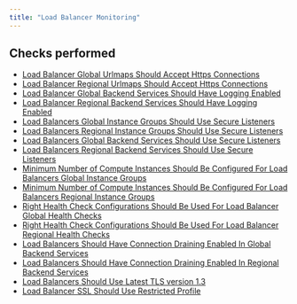 ```yaml
---
title: "Load Balancer Monitoring"
---
```


## Checks performed

- [Load Balancer Global Urlmaps Should Accept Https Connections](gcploadbalancermonitoring/lb_global_url_maps_accept_https_connections)
- [Load Balancer Regional Urlmaps Should Accept Https Connections](gcploadbalancermonitoring/lb_regional_url_maps_accept_https_connections)
- [Load Balancer Global Backend Services Should Have Logging Enabled](gcploadbalancermonitoring/lb_global_backend_services_logging_enabled)
- [Load Balancer Regional Backend Services Should Have Logging Enabled](gcploadbalancermonitoring/lb_regional_backend_services_logging_enabled)
- [Load Balancers Global Instance Groups Should Use Secure Listeners](gcploadbalancermonitoring/lb_global_instance_groups_use_secure_listeners)
- [Load Balancers Regional Instance Groups Should Use Secure Listeners](gcploadbalancermonitoring/lb_regional_instance_groups_use_secure_listeners)
- [Load Balancers Global Backend Services Should Use Secure Listeners](gcploadbalancermonitoring/lb_global_backend_services_use_secure_listeners)
- [Load Balancers Regional Backend Services Should Use Secure Listeners](gcploadbalancermonitoring/lb_regional_backend_services_use_secure_listeners)
- [Minimum Number of Compute Instances Should Be Configured For Load Balancers Global Instance Groups](gcploadbalancermonitoring/lb_global_instance_groups_use_min_compute_instances)
- [Minimum Number of Compute Instances Should Be Configured For Load Balancers Regional Instance Groups](gcploadbalancermonitoring/lb_regional_instance_groups_use_min_compute_instances)
- [Right Health Check Configurations Should Be Used For Load Balancer Global Health Checks](gcploadbalancermonitoring/lb_global_health_check_configurations)
- [Right Health Check Configurations Should Be Used For Load Balancer Regional Health Checks](gcploadbalancermonitoring/lb_regional_health_check_configurations)
- [Load Balancers Should Have Connection Draining Enabled In Global Backend Services](gcploadbalancermonitoring/lb_global_backend_services_connection_draining_enabled)
- [Load Balancers Should Have Connection Draining Enabled In Regional Backend Services](gcploadbalancermonitoring/lb_regional_backend_services_connection_draining_enabled)
- [Load Balancers Should Use Latest TLS version 1.3](gcploadbalancermonitoring/lb_use_latest_tls_version)
- [Load Balancer SSL Should Use Restricted Profile](gcploadbalancermonitoring/lb_ssl_use_restricted_profile)
